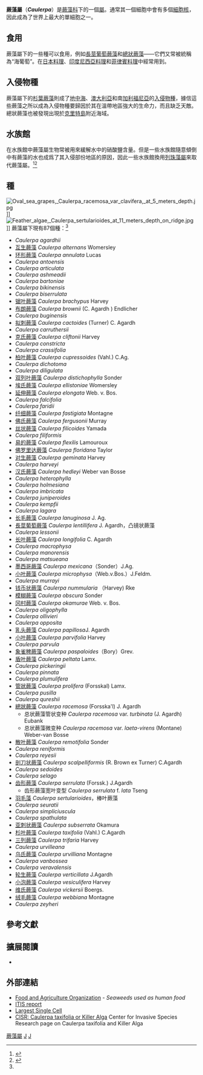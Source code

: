 {{Automatic taxobox
| taxon = Caulerpa
| image = Caulerpa prolifera.JPG
| image_caption = 管狀綠藻
| authority = [[Jean_Vincent_Félix_Lamouroux|J.V. Lamouroux]], 1809
| type_species = [[管狀綠藻|管狀綠藻]] ''Caulerpa prolifera''
| type_species_authority = (Forsskål) J.V. Lamouroux, 1809 <ref name=WoRMS>[http://www.marinespecies.org/aphia.php?p=taxdetails&id=143816 Caulerpa J.V. Lamouroux, 1809] {{WebCite|url=https://www.webcitation.org/6aZJHI6Jz?url=http://www.marinespecies.org/aphia.php?p=taxdetails |date=20150806012717 |dateformat=iso }} ''World Register of Marine Species.'' Retrieved 2011-08-20</ref>
| subdivision_ranks = 種<ref name="Algaebase">{{cite web | url = http://www.algaebase.org/browse/taxonomy/?id=8295 | publisher = ''AlgaeBase version 4.2'' World-wide electronic publication, National University of Ireland, Galway | accessdate = 2007-09-23 | title = Genus: ''Caulerpa'' taxonomy browser | author = Guiry, M.D. & Guiry, G.M. | year = 2007 | archive-date = 2009-05-13 | archive-url = https://web.archive.org/web/20090513001353/http://www.algaebase.org/browse/taxonomy/?id=8295 | dead-url = no }}</ref>
| subdivision =
約86種
}}

'''蕨藻屬'''（'''''Caulerpa'''''）是[[蕨藻科|蕨藻科]]下的一個[[屬|屬]]。通常其一個細胞中會有多個[[細胞核|細胞核]]，因此成為了世界上最大的單細胞之一。

==食用==
蕨藻屬下的一些種可以食用，例如[[長莖葡萄蕨藻|長莖葡萄蕨藻]]和[[總狀蕨藻|總狀蕨藻]]——它們又常被統稱為“海葡萄”。在[[日本料理|日本料理]]、[[印度尼西亞料理|印度尼西亞料理]]和[[菲律賓料理|菲律賓料理]]中經常用到。

==入侵物種==
蕨藻屬下的[[杉葉蕨藻|杉葉蕨藻]]則成了[[地中海|地中海]]、[[澳大利亞|澳大利亞]]和南[[加利福尼亞|加利福尼亞]]的[[入侵物種|入侵物種]]，據信這些蕨藻之所以成為入侵物種要歸因於其在溫帶地區強大的生命力，而且缺乏天敵。總狀蕨藻也被發現出現於[[克里特島|克里特島]]附近海域。

==水族館==

在水族館中蕨藻屬生物常被用來緩解水中的硝酸鹽含量。但是一些水族館隨意傾倒中有蕨藻的水也成爲了其入侵部份地區的原因，因此一些水族館換用[[列珠藻屬|列珠藻屬]]來取代蕨藻屬。<ref>{{Cite web |url=http://www.reefbase.org/resource_center/publication/main.aspx?refid=10859 |title=Nutrient Cycling In The Great Barrier Reef Aquarium. Proceedings of the 6th International Coral Reef Symposium, Australia, 1988, Vol. 2 |accessdate=2013-07-08 |archive-date=2019-12-20 |archive-url=https://web.archive.org/web/20191220004353/http://www.reefbase.org/resource_center/publication/main.aspx?refid=10859 |dead-url=no }}</ref><ref>{{Cite web |url=http://books.google.com/books?id=broXAQAAIAAJ&q=inauthor:%22Anthony+Calfo%22&dq=inauthor:%22Anthony+Calfo%22&hl=en&ei=DHSBTaCSLYbCsAO0_sjrAQ&sa=X&oi=book_result&ct=result&resnum=1&ved=0CCgQ6AEwAA |title=Reef Invertebrates, 2003, page 46 |accessdate=2013-07-08 |archive-date=2014-01-07 |archive-url=https://web.archive.org/web/20140107233705/http://books.google.com/books?id=broXAQAAIAAJ&q=inauthor:%22Anthony+Calfo%22&dq=inauthor:%22Anthony+Calfo%22&hl=en&ei=DHSBTaCSLYbCsAO0_sjrAQ&sa=X&oi=book_result&ct=result&resnum=1&ved=0CCgQ6AEwAA |dead-url=no }}</ref>

== 種==
[[File:Oval_sea_grapes,_Caulerpa_racemosa_var_clavifera,_at_5_meters_depth.jpg|thumb]]]]
[[File:Feather_algae,_Caulerpa_sertularioides_at_11_meters_depth_on_ridge.jpg|thumb]]]]
蕨藻屬下現有87個種：<ref name=WoRMS/>

* ''Caulerpa agardhii''
* [[互生蕨藻|互生蕨藻]] ''Caulerpa alternans'' Womersley
* [[环形蕨藻|环形蕨藻]] ''Caulerpa annulata'' Lucas
* ''Caulerpa antoensis''
* ''Caulerpa articulata''
* ''Caulerpa ashmeadii''
* ''Caulerpa bartoniae''
* ''Caulerpa bikinensis''
* ''Caulerpa biserrulata''
* [[锯叶蕨藻|锯叶蕨藻]] ''Caulerpa brachypus'' Harvey
* [[布朗蕨藻|布朗蕨藻]] ''Caulerpa brownii'' (C. Agardh ) Endlicher
* ''Caulerpa buginensis''
* [[拟刺蕨藻|拟刺蕨藻]] ''Caulerpa cactoides'' (Turner) C. Agardh 
* ''Caulerpa carruthersii''
* [[克氏蕨藻|克氏蕨藻]] ''Caulerpa cliftonii'' Harvey
* ''Caulerpa constricta''
* ''Caulerpa crassifolia''
* [[柏叶蕨藻|柏叶蕨藻]] ''Caulerpa cupressoides'' (Vahl.) C.Ag. 
* ''Caulerpa dichotoma''
* ''Caulerpa diligulata''
* [[双列叶蕨藻|双列叶蕨藻]] ''Caulerpa distichophylla'' Sonder
* [[埃氏蕨藻|埃氏蕨藻]] ''Caulerpa ellistoniae'' Womersley
* [[延伸蕨藻|延伸蕨藻]] ''Caulerpa elongata'' Web. v. Bos. 
* ''Caulerpa falcifolia''
* ''Caulerpa faridii''
* [[纤细蕨藻|纤细蕨藻]] ''Caulerpa fastigiata'' Montagne
* [[佛氏蕨藻|佛氏蕨藻]] ''Caulerpa fergusonii'' Murray
* [[丝状蕨藻|丝状蕨藻]] ''Caulerpa filicoides'' Yamada
* ''Caulerpa filiformis''
* [[易的蕨藻|易的蕨藻]] ''Caulerpa flexilis'' Lamouroux
* [[佛罗里达蕨藻|佛罗里达蕨藻]] ''Caulerpa floridana'' Taylor
* [[对生蕨藻|对生蕨藻]] ''Caulerpa geminata'' Harvey 
* ''Caulerpa harveyi''
* [[汉氏蕨藻|汉氏蕨藻]] ''Caulerpa hedleyi'' Weber van Bosse 
* ''Caulerpa heterophylla''
* ''Caulerpa holmesiana''
* ''Caulerpa imbricata''
* ''Caulerpa juniperoides''
* ''Caulerpa kempfii''
* ''Caulerpa lagara''
* [[长毛蕨藻|长毛蕨藻]] ''Caulerpa lanuginosa'' J. Ag. 
* [[長莖葡萄蕨藻|長莖葡萄蕨藻]] ''Caulerpa lentillifera'' J. Agardh，凸镜状蕨藻
* ''Caulerpa lessonii''
* [[长叶蕨藻|长叶蕨藻]] ''Caulerpa longifolia'' C. Agardh 
* ''Caulerpa macrophysa''
* ''Caulerpa manorensis''
* ''Caulerpa matsueana''
* [[墨西哥蕨藻|墨西哥蕨藻]] ''Caulerpa mexicana''（Sonder）J.Ag. 
* [[小叶蕨藻|小叶蕨藻]] ''Caulerpa microphysa''（Web.v.Bos.）J.Feldm. 
* ''Caulerpa murrayi''
* [[钱币状蕨藻|钱币状蕨藻]] ''Caulerpa nummularia'' （Harvey) Rke 
* [[模糊蕨藻|模糊蕨藻]] ''Caulerpa obscura'' Sonder
* [[冈村蕨藻|冈村蕨藻]] ''Caulerpa okamurae'' Web. v. Bos. 
* ''Caulerpa oligophylla''
* ''Caulerpa ollivieri''
* ''Caulerpa opposita''
* [[乳头蕨藻|乳头蕨藻]] ''Caulerpa papillosa''J. Agardh
* [[小叶蕨藻|小叶蕨藻]] ''Caulerpa parvifolia'' Harvey 
* ''Caulerpa parvula''
* [[象雀稗蕨藻|象雀稗蕨藻]] ''Caulerpa paspaloides''（Bory）Grev.
* [[盾叶蕨藻|盾叶蕨藻]] ''Caulerpa peltata'' Lamx. 
* ''Caulerpa pickeringii''
* ''Caulerpa pinnata''
* ''Caulerpa plumulifera''
* [[管狀蕨藻|管狀蕨藻]] ''Caulerpa prolifera'' (Forsskal) Lamx. 
* ''Caulerpa pusilla''
* ''Caulerpa qureshii''
* [[總狀蕨藻|總狀蕨藻]] ''Caulerpa racemosa'' (Forsska'l) J. Agardh 
** 总状蕨藻管状变种 ''Caulerpa racemosa'' var. ''turbinata'' (J. Agardh) Eubank 
** 总状蕨藻微变种 ''Caulerpa racemosa'' var. ''laeta-virens'' (Montane) Weber-van Bosse 
* [[散叶蕨藻|散叶蕨藻]] ''Caulerpa remotifolia'' Sonder
* ''Caulerpa reniformis''
* ''Caulerpa reyesii''
* [[剖刀状蕨藻|剖刀状蕨藻]] ''Caulerpa scalpelliformis'' (R. Brown ex Turner) C.Agardh
* ''Caulerpa sedoides''
* ''Caulerpa selago''
* [[齿形蕨藻|齿形蕨藻]] ''Caulerpa serrulata'' (Forssk.) J.Agardh
** 齿形蕨藻宽叶变型 ''Caulerpa serrulata'' f. ''lata'' Tseng 
* [[羽毛藻|羽毛藻]] ''Caulerpa sertularioides''，棒叶蕨藻
* ''Caulerpa seuratii''
* ''Caulerpa simpliciuscula''
* ''Caulerpa spathulata''
* [[亚刺状蕨藻|亚刺状蕨藻]] ''Caulerpa subserrata'' Okamura
* [[杉叶蕨藻|杉叶蕨藻]] ''Caulerpa taxifolia'' (Vahl.) C.Agardh
* [[三列蕨藻|三列蕨藻]] ''Caulerpa trifaria'' Harvey
* ''Caulerpa urvilleana''
* [[乌氏蕨藻|乌氏蕨藻]] ''Caulerpa urvilliana'' Montagne
* ''Caulerpa vanbossea''
* ''Caulerpa veravalensis''
* [[轮生蕨藻|轮生蕨藻]] ''Caulerpa verticillata'' J.Agardh
* [[小泡蕨藻|小泡蕨藻]] ''Caulerpa vesiculifera'' Harvey
* [[维氏蕨藻|维氏蕨藻]] ''Caulerpa vickersii'' Boergs. 
* [[绒毛蕨藻|绒毛蕨藻]] ''Caulerpa webbiana'' Montagne
* ''Caulerpa zeyheri''

==參考文獻==
{{reflist}}

==擴展閱讀==
*{{cite journal |last=Jacobs |first=William P. |title=Caulerpa |journal=[[Scientific_American|Scientific American]] |volume=271 |issue=6 |pages=66–71|date=December 1994}}

==外部連結==
*[http://www.fao.org/documents/show_cdr.asp?url_file=/DOCREP/006/Y4765E/y4765e0b.htm Food and Agriculture Organization]{{dead link|date=六月 2017 |bot=InternetArchiveBot }} - ''Seaweeds used as human food''
*[https://web.archive.org/web/20050124090036/http://www.itis.usda.gov/servlet/SingleRpt/SingleRpt?search_topic=TSN&search_value=6963 ITIS report]
*[http://www.brookscole.com/biology_d/templates/student_resources/0030270448_tobin/webbit/ch04-01.html Largest Single Cell] {{Wayback|url=http://www.brookscole.com/biology_d/templates/student_resources/0030270448_tobin/webbit/ch04-01.html |date=20120205142630 }}
*[http://cisr.ucr.edu/caulerpa_taxifolia.html CISR: Caulerpa taxifolia or Killer Alga] {{Wayback|url=http://cisr.ucr.edu/caulerpa_taxifolia.html |date=20090810193916 }} Center for Invasive Species Research page on Caulerpa taxifolia and Killer Alga
{{Taxonbar|from=Q133953}}

[[Category:蕨藻屬|]]
[[Category:蕨藻科|J]]
[[Category:1809年描述的分类群|J]]